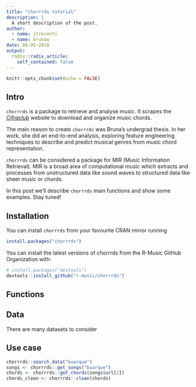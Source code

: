 ```yaml
---
title: "chorrrds tutorial"
description: |
  A short description of the post.
author:
  - name: jtrecenti
  - name: brunaw
date: 08-05-2018
output:
  radix::radix_article:
    self_contained: false
---
```


```r
knitr::opts_chunk$set(echo = FALSE)
```

## Intro

`chorrrds` is a package to retrieve and analyse music. It scrapes the [*Cifraclub*]() website to download and organize music chords.

The main reason to create `chorrrds` was Bruna's undergrad thesis. In her work, she did an end-to-end analysis, exploring feature engineering techniques to describe and predict musical genres from music chord representation.

`chorrrds` can be considered a package for MIR (Music Information Retrieval). MIR is a broad area of computational music which extracts and processes from unstructured data like sound waves to structured data like sheet music or chords.

In this post we'll describe `chorrrds` main functions and show some examples. Stay tuned!

## Installation

You can install `chorrrds` from your favourite CRAN mirror running

```r
install.packages("chorrrds")
```

You can install the latest versions of chorrrds from the R-Music GitHub Organization with:

```r
# install.packages("devtools")
devtools::install_github("r-music/chorrrds")
```

## Functions

## Data

There are many datasets to consider

## Use case

```r
chorrrds::search_data("buarque")
songs <- chorrrds::get_songs("buarque")
chords <- chorrrds::get_chords(songs$url[2])
chords_clean <- chorrrds::clean(chords)
```

